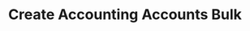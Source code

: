 ---
title: 'Create Accounting Accounts Bulk'
description: 'Create Accounting Accounts Bulk'
openapi: "/openapi/openapi.yaml POST /accountingaccounts/{companyId}/bulk"
---